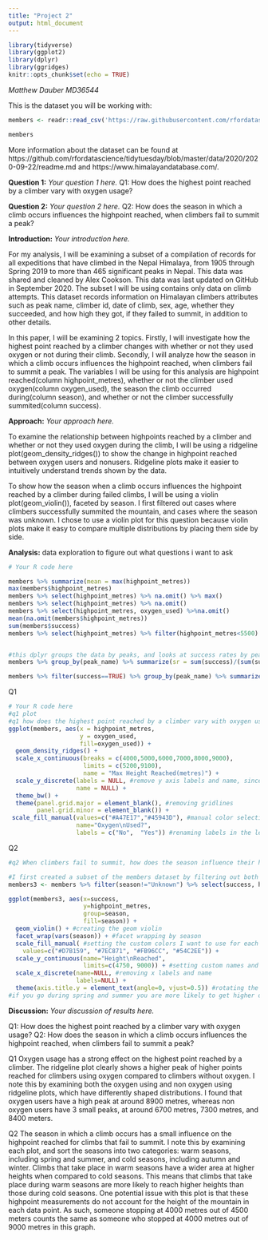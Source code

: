```yaml
---
title: "Project 2"
output: html_document
---
```


```r
library(tidyverse)
library(ggplot2)
library(dplyr)
library(ggridges)
knitr::opts_chunk$set(echo = TRUE)
```

*Matthew Dauber MD36544*

This is the dataset you will be working with:
```r
members <- readr::read_csv('https://raw.githubusercontent.com/rfordatascience/tidytuesday/master/data/2020/2020-09-22/members.csv')

members
```

More information about the dataset can be found at https://github.com/rfordatascience/tidytuesday/blob/master/data/2020/2020-09-22/readme.md and https://www.himalayandatabase.com/.

**Question 1:** *Your question 1 here.*
Q1: How does the highest point reached by a climber vary with oxygen usage?


**Question 2:** *Your question 2 here.*
Q2: How does the season in which a climb occurs influences the highpoint reached, when climbers fail to summit a peak?


**Introduction:** *Your introduction here.*

For my analysis, I will be examining a subset of a compilation of records for all expeditions that have climbed in the Nepal Himalaya, from 1905 through Spring 2019 to more than 465 significant peaks in Nepal. This data was shared and cleaned by Alex Cookson. This data was last updated on GitHub in September 2020. The subset I will be using contains only data on climb attempts. This dataset records information on Himalayan climbers attributes such as peak name, climber id, date of climb, sex, age, whether they succeeded, and how high they got, if they failed to summit, in addition to other details.

In this paper, I will be examining 2 topics. Firstly, I will investigate how the highest point reached by a climber changes with whether or not they used oxygen or not during their climb. Secondly, I will analyze how the season in which a climb occurs influences the highpoint reached, when climbers fail to summit a peak. The variables I will be using for this analysis are highpoint reached(column highpoint_metres), whether or not the climber used oxygen(column oxygen_used), the season the climb occurred during(column season), and whether or not the climber successfully summited(column success). 


**Approach:** *Your approach here.*

To examine the relationship between highpoints reached by a climber and whether or not they used oxygen during the climb, I will be using a ridgeline plot(geom_density_ridges()) to show the change in highpoint reached between oxygen users and nonusers. Ridgeline plots make it easier to intuitively understand trends shown by the data.

To show how the season when a climb occurs influences the highpoint reached by a climber during failed climbs, I will be using a violin plot(geom_violin()), faceted by season. I first filtered out cases where climbers successfully summited the mountain, and cases where the season was unknown. I chose to use a violin plot for this question because violin plots make it easy to compare multiple distributions by placing them side by side.




**Analysis:**
data exploration to figure out what questions i want to ask
```r
# Your R code here

members %>% summarize(mean = max(highpoint_metres))
max(members$highpoint_metres)
members %>% select(highpoint_metres) %>% na.omit() %>% max()
members %>% select(highpoint_metres) %>% na.omit()
members %>% select(highpoint_metres, oxygen_used) %>%na.omit()
mean(na.omit(members$highpoint_metres))
sum(members$success)
members %>% select(highpoint_metres) %>% filter(highpoint_metres<5500)


#this dplyr groups the data by peaks, and looks at success rates by peak. 
members %>% group_by(peak_name) %>% summarize(sr = sum(success)/(sum(success)+sum(!success)), attempts = sum(success)+sum(!success))

members %>% filter(success==TRUE) %>% group_by(peak_name) %>% summarize(maxh = mean(highpoint_metres))#generates a column of each peaks height if changed to mutate


```
Q1


```r
# Your R code here
#q1 plot 
#q1 how does the highest point reached by a climber vary with oxygen usage?
ggplot(members, aes(x = highpoint_metres, 
                    y = oxygen_used, 
                    fill=oxygen_used)) + 
  geom_density_ridges() + 
  scale_x_continuous(breaks = c(4000,5000,6000,7000,8000,9000),
                     limits = c(5200,9100),
                     name = "Max Height Reached(metres)") + 
  scale_y_discrete(labels = NULL, #remove y axis labels and name, since the legend has the same information
                   name = NULL) + 
  theme_bw() + 
  theme(panel.grid.major = element_blank(), #removing gridlines
        panel.grid.minor = element_blank()) +
 scale_fill_manual(values=c("#A47E17","#45943D"), #manual color selection using hcl color picker
                   name="Oxygen\nUsed?", 
                   labels = c("No",  "Yes")) #renaming labels in the legend

```
Q2

```r
#q2 When climbers fail to summit, how does the season influence their highpoint reached?

#I first created a subset of the members dataset by filtering out both the one entry with unknown season and cases where climbers successfully summited.
members3 <- members %>% filter(season!="Unknown") %>% select(success, highpoint_metres, season) %>% filter(success==FALSE)

ggplot(members3, aes(x=success, 
                     y=highpoint_metres, 
                     group=season, 
                     fill=season)) + 
  geom_violin() + #creating the geom violin
  facet_wrap(vars(season)) + #facet wrapping by season
  scale_fill_manual( #setting the custom colors I want to use for each season
    values=c("#D7B159", "#7EC871", "#FB96CC", "#54C2EE")) + 
  scale_y_continuous(name="Height\nReached", 
                     limits=c(4750, 9000)) + #setting custom names and limits
  scale_x_discrete(name=NULL, #removing x labels and name
                   labels=NULL) +  
  theme(axis.title.y = element_text(angle=0, vjust=0.5)) #rotating the y axis label to be easier to read
#if you go during spring and summer you are more likely to get higher during your climb than going during autumn and winter, regardless of mountain height. 

```

**Discussion:** *Your discussion of results here.*


Q1: How does the highest point reached by a climber vary with oxygen usage?
Q2: How does the season in which a climb occurs influences the highpoint reached, when climbers fail to summit a peak?

Q1
Oxygen usage has a strong effect on the highest point reached by a climber. The ridgeline plot clearly shows a higher peak of higher points reached for climbers using oxygen compared to climbers without oxygen. I note this by examining both the oxygen using and non oxygen using ridgeline plots, which have differently shaped distributions. I found that oxygen users have a high peak at around 8900 metres, whereas non oxygen users have 3 small peaks, at around 6700 metres, 7300 metres, and 8400 meters. 

Q2 
The season in which a climb occurs has a small influence on the highpoint reached for climbs that fail to summit. I note this by examining each plot, and sort the seasons into two categories: warm seasons, including spring and summer, and cold seasons, including autumn and winter. Climbs that take place in warm seasons have a wider area at higher heights when compared to cold seasons. This means that climbs that take place during warm seasons are more likely to reach higher heights than those during cold seasons. One potential issue with this plot is that these highpoint measurements do not account for the height of the mountain in each data point. As such, someone stopping at 4000 metres out of 4500 meters counts the same as someone who stopped at 4000 metres out of 9000 metres in this graph. 
